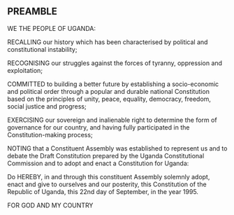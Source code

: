 ## PREAMBLE
 
WE THE PEOPLE OF UGANDA:

RECALLING our history which has been characterised by political and constitutional instability;

RECOGNISING our struggles against the forces of tyranny, oppression and exploitation;

COMMITTED to building a better future by establishing a socio-economic and political order through
a popular and durable national Constitution based on the principles of unity, peace, equality,
democracy, freedom, social justice and progress;

EXERCISING our sovereign and inalienable right to determine the form of governance for our
country, and having fully participated in the Constitution-making process;

NOTING that a Constituent Assembly was established to represent us and to debate the Draft
Constitution prepared by the Uganda Constitutional Commission and to adopt and enact a
Constitution for Uganda:

Do HEREBY, in and through this constituent Assembly solemnly adopt, enact and give to ourselves
and our posterity, this Constitution of the Republic of Uganda, this 22nd day of September, in the
year 1995.

FOR GOD AND MY COUNTRY